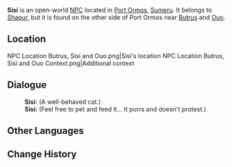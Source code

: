 {{DISPLAYTITLE:Sisi}}
{{Character Infobox
|name             = Sisi
|type             = Open-World NPC
|group            = Cat NPCs
|image            = NPC Sisi (Cat).png
|region           = Sumeru
|location         = Sumeru
|affiliation      = 
|title            = 
}}
'''Sisi''' is an open-world [[NPC]] located in [[Port Ormos]], [[Sumeru]]. It belongs to [[Shapur]], but it is found on the other side of Port Ormos near [[Butrus]] and [[Ouo]].

==Location==
<gallery>
NPC Location Butrus, Sisi and Ouo.png|Sisi's location
NPC Location Butrus, Sisi and Ouo Context.png|Additional context
</gallery>
<!--
==Profile==
''(To be added.)''

===Appearance===
''(To be added.)''

==Quests and Events==
{{Quests and Events}}
-->

==Dialogue==
{{Dialogue Start}}
:'''Sisi:''' (A well-behaved cat.)
:'''Sisi:''' (Feel free to pet and feed it... It purrs and doesn't protest.)
{{Dialogue End}}
<!--
==Event Dialogue==
===Event Name===
{{Dialogue Start}}
:'''{{subst:PAGENAME}}:'''
{{Dialogue End}}

==Trivia==
* 
-->
==Other Languages==
{{Other Languages|default_hidden=1
|en      = Sisi
|zhs     = 醒醒
|zhs_rm  = Xǐngxǐng
|zht     = 醒醒
|zht_rm  = Xǐngxǐng
|ja      = シシ
|ja_rm   = Shishi
|ko      = 인나
|es      = Sisi
|fr      = Sisi
|ru      = Сиси
|th      = Sisi
|vi      = Sisi
|de      = Sisi
|id      = Sisi
|pt      = Sisi
|tr      = Sisi
|it      = Sisi
}}

==Change History==
{{Change History|3.0}}
<!--
==References==
{{Reflist}}
-->